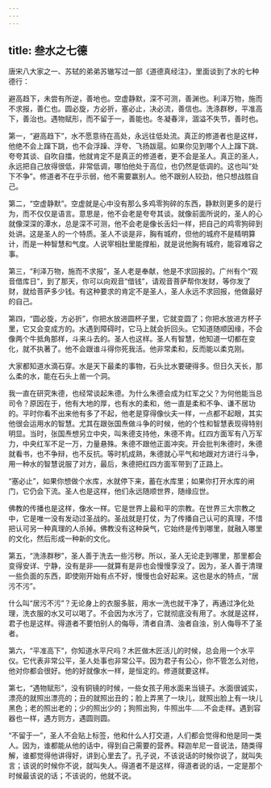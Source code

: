 ```yaml
---
---
---
```

title: 叁水之七德
---




唐宋八大家之一、苏轼的弟弟苏辙写过一部《道德真经注》，里面谈到了水的七种德行：

避高趋下，未尝有所逆，善地也。空虚静默，深不可测，善渊也。利泽万物，施而不求报，善仁也。圆必旋，方必折，塞必止，决必流，善信也。洗涤群秽，平准高下，善治也。遇物赋形，而不留于一，善能也。冬凝春泮，涸溢不失节，善时也。

第一，“避高趋下”，水不愿意待在高处，永远往低处流。真正的修道者也是这样，他绝不会上蹿下跳，也不会浮躁、浮夸、飞扬跋扈。如果你见到哪个人上蹿下跳、夸夸其谈、自吹自擂，他就肯定不是真正的修道者，更不会是圣人。真正的圣人，永远把自己放得很低，非常低调，哪怕他处于高位，也仍然是低调的。这也叫“处下不争”。修道者不在乎示弱，他不需要赢别人。他不跟别人较劲，他只想战胜自己。

第二，“空虚静默”。空虚就是心中没有那么多鸡零狗碎的东西，静默则更多的是行为，而不仅仅是语言。意思是，他不会老是夸夸其谈。就像前面所说的，圣人的心就像深深的潭水，总是深不可测，他不会老是像长舌妇一样，把自己的鸡零狗碎到处讲。这是圣人的一个特质。圣人不谈是非，胸有城府，但他的城府不是精明算计，而是一种智慧和气度。人说宰相肚里能撑船，就是说他胸有城府，能容难容之事。

第三，“利泽万物，施而不求报”，圣人老是奉献，他是不求回报的。广州有个“观音借库日”，到了那天，你可以向观音“借钱”，请观音菩萨帮你发财，等你发了财，就给菩萨多少钱。有这种要求的肯定不是圣人，圣人永远不求回报，他做最好的自己。

第四，“圆必旋，方必折”，你把水放进圆杯子里，它就变圆了；你把水放进方杯子里，它又会变成方的。水遇到障碍时，它马上就会折回头。它知道随顺因缘，不会像两个牛抵角那样，斗来斗去的。圣人也这样。圣人有智慧，他知道一切都在变化，就不执著了。他不会跟谁斗得你死我活。他非常柔和，反而能以柔克刚。

大家都知道水滴石穿。水是天下最柔的事物，石头比水要硬得多。但日久天长，那么柔的水，能在石头上凿一个洞。

我一直在研究朱德，也经常谈起朱德。为什么朱德会成为红军之父？为何他能当总司令？原因在于，他有大地的厚，也有水的柔和，他一直是柔和不争、谦不居功的。平时你看不出来他有多了不起，他老是穿得像伙夫一样，一点都不起眼，其实他很会运用水的智慧。尤其在跟张国焘做斗争的时候，他的个性和智慧表现得特别明显。当时，张国焘想另立中央，叫朱德支持他，朱德不肯。红四方面军有八万军力，中央红军不足一万，力量悬殊。朱德不跟他正面冲突。开会批判朱德时，朱德就看书，也不争辩，也不反抗。等时机成熟，朱德就心平气和地跟对方进行斗争，用一种水的智慧说服了对方，最后，朱德把红四方面军带到了正路上。

“塞必止”，如果你想做个水库，水就停下来，蓄在水库里；如果你打开水库的闸门，它仍会下流。圣人也是这样，他们永远随顺世界，随缘应世。

佛教的传播也是这样，像水一样。它是世界上最和平的宗教。在世界三大宗教之中，它是唯一没有发动过圣战的。圣战就是打仗，为了传播自己认可的真理，不惜把认可另一种真理的人杀掉。佛教没有这种戾气，它始终是传到哪里，就融入哪里的文化，然后形成一种新的文化。

第五，“洗涤群秽”，圣人善于洗去一些污秽。所以，圣人无论走到哪里，那里都会变得安详、宁静，没有是非——就算有是非也会慢慢孪没了。因为，圣人善于清理一些负面的东西，即使刚开始有点不好，慢慢也会好起来。这也是水的特点，“居污不污”。

什么叫“居污不污”？无论身上的衣服多脏，用水一洗也就干净了，再通过净化处理，洗衣服的水又可以喝了。不会因为水污了，它就彻底没有用了。水就是这样，君子也是这样。得道者不要怕别人的侮辱，清者自清、浊者自浊，别人侮辱不了圣者。

第六，“平准高下”，你知道水平尺吗？木匠做木匠活儿的时候，总会用一个水平仪。它代表非常公平，圣人处事也非常公平。因为君子有公心，你不管怎么对他，他对你都会很好。他的好就像水一样，是恒定的。修道就要这样。

第七，“遇物赋形”，没有铜镜的时候，一些女孩子用水面来当镜子。水面很诚实，漂亮的就照出漂亮的；丑的就照出丑的；脸上弄黑了一块儿，就照出脸上有一块儿黑色；老的照出老的；少的照出少的；狗照出狗，牛照出牛……不会走样。遇到容器也一样，遇方则方，遇圆则圆。

“不留于一”，圣人不会贴上标签，他和什么人打交道，人们都会觉得和他是同一类人。因为，谁都能从他的话中，得到自己需要的营养。释迦牟尼一音说法，随类得解，谁都觉得他讲得好，讲到心里去了。孔子说，不该说话的时候你说了，就叫失言；该说的时候你不说，就叫失人。得道者不是这样，得道者说的话，一定是那个时候最该说的话；不该说的，他就不说。